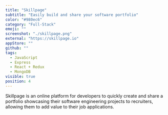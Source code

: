 ```yaml
---
title: "Skillpage"
subtitle: "Easily build and share your software portfolio"
color: "#980ec6"
category: "Full-Stack"
emoji: ""
screenshot: "./skillpage.png"
external: "https://skillpage.io"
appStore: ""
github: ""
tags:
  - JavaScript
  - Express
  - React + Redux
  - MongoDB
visible: true
position: 4
---
```


Skillpage is an online platform for developers to quickly create and share a portfolio showcasing their software engineering projects to recruiters, allowing them to add value to their job applications.
